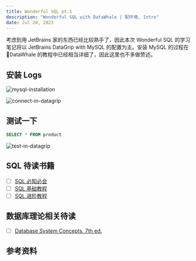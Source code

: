 ```yaml
---
title: Wonderful SQL pt.1
description: "Wonderful SQL with DataWhale | 配环境, Intro"
date: Jul 20, 2023
---
```


考虑到用 JetBrains 家的东西已经比较熟手了，因此本次 Wonderful SQL 的学习笔记将以 JetBrains DataGrip with MySQL 的配置为主。安装 MySQL 的过程在 🐋DataWhale 的教程中已经相当详细了，因此这里也不多做赘述。

## 安装 Logs

![mysql-installation](/images/sql-note-1/mysql-installation.png)

![connect-in-datagrip](/images/sql-note-1/connect-in-datagrip.png)


## 测试一下

```SQL
SELECT * FROM product
```

![test-in-datagrip](/images/sql-note-1/test-in-datagrip.png)


## SQL 待读书籍

* [ ] [SQL 必知必会](https://book.douban.com/subject/24250054/)
* [ ] [SQL 基础教程]()
* [ ] [SQL 进阶教程]()

## 数据库理论相关待读

* [ ] [Database System Concepts, 7th ed.]()

## 参考资料
